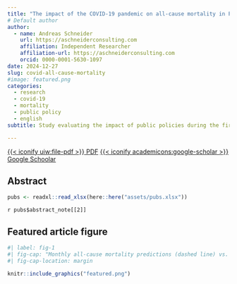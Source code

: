 ```yaml
---
title: "The impact of the COVID-19 pandemic on all-cause mortality in Paraguay: 2020 - 2022"
# Default author
author:
  - name: Andreas Schneider
    url: https://aschneiderconsulting.com
    affiliation: Independent Researcher
    affiliation-url: https://aschneiderconsulting.com
    orcid: 0000-0001-5630-1097
date: 2024-12-27
slug: covid-all-cause-mortality
#image: featured.png
categories:
  - research
  - covid-19
  - mortality
  - public policy
  - english
subtitle: Study evaluating the impact of public policies during the first lockdown on all-cause mortality in Paraguay.

---
```


[{{< iconify uiw:file-pdf >}} PDF](https://revistascientificas.upacifico.edu.py/index.php/PublicacionesUP_Salud/article/view/650/1069){.btn .btn-outline-primary}
[{{< iconify academicons:google-scholar >}} Google Schoolar](https://scholar.google.com/citations?view_op=view_citation&hl=en&user=SfuAT-QAAAAJ&sortby=pubdate&citation_for_view=SfuAT-QAAAAJ:u-x6o8ySG0sC){.btn .btn-outline-primary}


## Abstract


```r
pubs <- readxl::read_xlsx(here::here("assets/pubs.xlsx"))
```

`r pubs$abstract_note[[2]]`

## Featured article figure


```r
#| label: fig-1
#| fig-cap: "Monthly all-cause mortality predictions (dashed line) vs. fitted counts (black line). The Shadowed area indicates 95% Bayesian credible intervals. The vertical line indicates the start of the pandemic. The below plot shows the cumulative excess deaths."
#| fig-cap-location: margin

knitr::include_graphics("featured.png")
```



